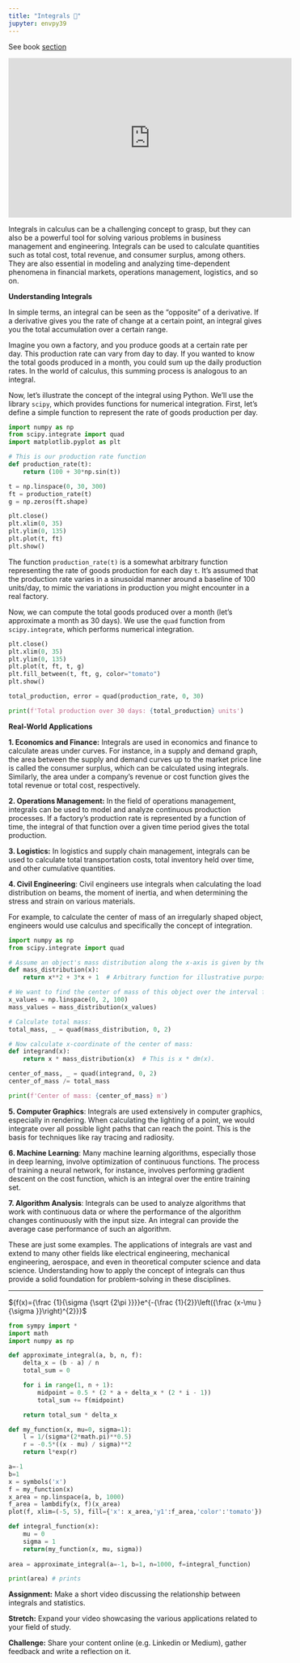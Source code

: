```yaml
---
title: "Integrals 🤔"
jupyter: envpy39
---
```


See book [section](https://learning.oreilly.com/library/view/essential-math-for/9781098102920/ch01.html#idm45252825129584){target="_blank"}

<iframe width="560" height="315" src="https://www.youtube.com/embed/rfG8ce4nNh0" title="YouTube video player" frameborder="0" allow="accelerometer; autoplay; clipboard-write; encrypted-media; gyroscope; picture-in-picture; web-share" allowfullscreen></iframe>

Integrals in calculus can be a challenging concept to grasp, but they can also be a powerful tool for solving various problems in business management and engineering. Integrals can be used to calculate quantities such as total cost, total revenue, and consumer surplus, among others. They are also essential in modeling and analyzing time-dependent phenomena in financial markets, operations management, logistics, and so on.

**Understanding Integrals**

In simple terms, an integral can be seen as the "opposite" of a derivative. If a derivative gives you the rate of change at a certain point, an integral gives you the total accumulation over a certain range.

Imagine you own a factory, and you produce goods at a certain rate per day. This production rate can vary from day to day. If you wanted to know the total goods produced in a month, you could sum up the daily production rates. In the world of calculus, this summing process is analogous to an integral.

Now, let's illustrate the concept of the integral using Python. We'll use the library `scipy`, which provides functions for numerical integration. First, let's define a simple function to represent the rate of goods production per day.

```python
import numpy as np
from scipy.integrate import quad
import matplotlib.pyplot as plt

# This is our production rate function
def production_rate(t):
    return (100 + 30*np.sin(t))

t = np.linspace(0, 30, 300)
ft = production_rate(t)
g = np.zeros(ft.shape)

plt.close()
plt.xlim(0, 35)
plt.ylim(0, 135)
plt.plot(t, ft)
plt.show()
```

The function `production_rate(t)` is a somewhat arbitrary function representing the rate of goods production for each day `t`. It's assumed that the production rate varies in a sinusoidal manner around a baseline of 100 units/day, to mimic the variations in production you might encounter in a real factory.

Now, we can compute the total goods produced over a month (let's approximate a month as 30 days). We use the `quad` function from `scipy.integrate`, which performs numerical integration.

```python
plt.close()
plt.xlim(0, 35)
plt.ylim(0, 135)
plt.plot(t, ft, t, g)
plt.fill_between(t, ft, g, color="tomato")
plt.show()

total_production, error = quad(production_rate, 0, 30)

print(f'Total production over 30 days: {total_production} units')
```

**Real-World Applications**

**1. Economics and Finance:** Integrals are used in economics and finance to calculate areas under curves. For instance, in a supply and demand graph, the area between the supply and demand curves up to the market price line is called the consumer surplus, which can be calculated using integrals. Similarly, the area under a company's revenue or cost function gives the total revenue or total cost, respectively.

**2. Operations Management:** In the field of operations management, integrals can be used to model and analyze continuous production processes. If a factory's production rate is represented by a function of time, the integral of that function over a given time period gives the total production.

**3. Logistics:** In logistics and supply chain management, integrals can be used to calculate total transportation costs, total inventory held over time, and other cumulative quantities.

**4. Civil Engineering**: Civil engineers use integrals when calculating the load distribution on beams, the moment of inertia, and when determining the stress and strain on various materials.

For example, to calculate the center of mass of an irregularly shaped object, engineers would use calculus and specifically the concept of integration.

```python
import numpy as np
from scipy.integrate import quad

# Assume an object's mass distribution along the x-axis is given by the function:
def mass_distribution(x):
    return x**2 + 3*x + 1  # Arbitrary function for illustrative purposes.

# We want to find the center of mass of this object over the interval from 0 to 2 meters.
x_values = np.linspace(0, 2, 100)
mass_values = mass_distribution(x_values)

# Calculate total mass:
total_mass, _ = quad(mass_distribution, 0, 2)

# Now calculate x-coordinate of the center of mass:
def integrand(x):
    return x * mass_distribution(x)  # This is x * dm(x).

center_of_mass, _ = quad(integrand, 0, 2)
center_of_mass /= total_mass

print(f'Center of mass: {center_of_mass} m')
```

**5. Computer Graphics**: Integrals are used extensively in computer graphics, especially in rendering. When calculating the lighting of a point, we would integrate over all possible light paths that can reach the point. This is the basis for techniques like ray tracing and radiosity.

**6. Machine Learning**: Many machine learning algorithms, especially those in deep learning, involve optimization of continuous functions. The process of training a neural network, for instance, involves performing gradient descent on the cost function, which is an integral over the entire training set.

**7. Algorithm Analysis**: Integrals can be used to analyze algorithms that work with continuous data or where the performance of the algorithm changes continuously with the input size. An integral can provide the average case performance of such an algorithm.

These are just some examples. The applications of integrals are vast and extend to many other fields like electrical engineering, mechanical engineering, aerospace, and even in theoretical computer science and data science. Understanding how to apply the concept of integrals can thus provide a solid foundation for problem-solving in these disciplines.

------------------------------------------------------------------------
${f(x)={\frac {1}{\sigma {\sqrt {2\pi }}}}e^{-{\frac {1}{2}}\left({\frac {x-\mu }{\sigma }}\right)^{2}}}$

```python
from sympy import *
import math
import numpy as np

def approximate_integral(a, b, n, f):
    delta_x = (b - a) / n
    total_sum = 0

    for i in range(1, n + 1):
        midpoint = 0.5 * (2 * a + delta_x * (2 * i - 1))
        total_sum += f(midpoint)

    return total_sum * delta_x

def my_function(x, mu=0, sigma=1):
    l = 1/(sigma*(2*math.pi)**0.5)
    r = -0.5*((x - mu) / sigma)**2
    return l*exp(r)

a=-1
b=1
x = symbols('x')
f = my_function(x)
x_area = np.linspace(a, b, 1000)
f_area = lambdify(x, f)(x_area)
plot(f, xlim=(-5, 5), fill={'x': x_area,'y1':f_area,'color':'tomato'})
```

```python
def integral_function(x):
    mu = 0
    sigma = 1
    return(my_function(x, mu, sigma))
  
area = approximate_integral(a=-1, b=1, n=1000, f=integral_function)

print(area) # prints 
```


**Assignment:** Make a short video discussing the relationship between integrals and statistics.

**Stretch:** Expand your video showcasing the various applications related to your field of study.

**Challenge:** Share your content online (e.g. Linkedin or Medium), gather feedback and write a reflection on it.
